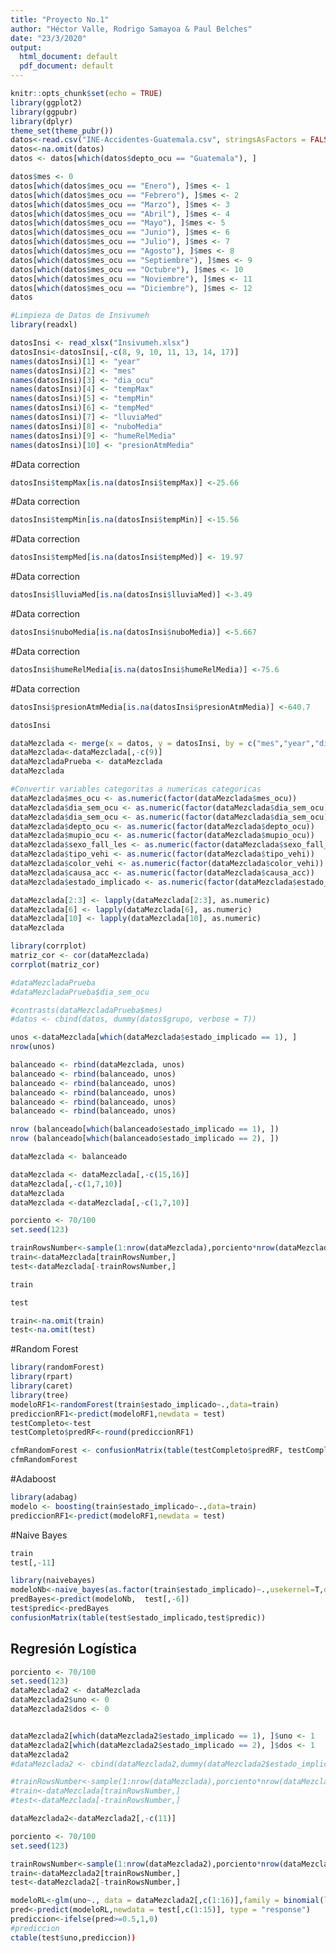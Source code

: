 ```yaml
---
title: "Proyecto No.1"
author: "Héctor Valle, Rodrigo Samayoa & Paul Belches"
date: "23/3/2020"
output:
  html_document: default
  pdf_document: default
---
```


```r
knitr::opts_chunk$set(echo = TRUE)
library(ggplot2)
library(ggpubr)
library(dplyr)
theme_set(theme_pubr())
datos<-read.csv("INE-Accidentes-Guatemala.csv", stringsAsFactors = FALSE)
datos<-na.omit(datos)
datos <- datos[which(datos$depto_ocu == "Guatemala"), ]
```

```r
datos$mes <- 0
datos[which(datos$mes_ocu == "Enero"), ]$mes <- 1
datos[which(datos$mes_ocu == "Febrero"), ]$mes <- 2
datos[which(datos$mes_ocu == "Marzo"), ]$mes <- 3
datos[which(datos$mes_ocu == "Abril"), ]$mes <- 4
datos[which(datos$mes_ocu == "Mayo"), ]$mes <- 5
datos[which(datos$mes_ocu == "Junio"), ]$mes <- 6
datos[which(datos$mes_ocu == "Julio"), ]$mes <- 7
datos[which(datos$mes_ocu == "Agosto"), ]$mes <- 8
datos[which(datos$mes_ocu == "Septiembre"), ]$mes <- 9
datos[which(datos$mes_ocu == "Octubre"), ]$mes <- 10
datos[which(datos$mes_ocu == "Noviembre"), ]$mes <- 11
datos[which(datos$mes_ocu == "Diciembre"), ]$mes <- 12
datos
```

```r
#Limpieza de Datos de Insivumeh
library(readxl)

datosInsi <- read_xlsx("Insivumeh.xlsx")
datosInsi<-datosInsi[,-c(8, 9, 10, 11, 13, 14, 17)]
names(datosInsi)[1] <- "year"
names(datosInsi)[2] <- "mes"	
names(datosInsi)[3] <- "dia_ocu"
names(datosInsi)[4] <- "tempMax"
names(datosInsi)[5] <- "tempMin"
names(datosInsi)[6] <- "tempMed"
names(datosInsi)[7] <- "lluviaMed"
names(datosInsi)[8] <- "nuboMedia"
names(datosInsi)[9] <- "humeRelMedia"
names(datosInsi)[10] <- "presionAtmMedia"
```

#Data correction
```r
datosInsi$tempMax[is.na(datosInsi$tempMax)] <-25.66
```

#Data correction
```r
datosInsi$tempMin[is.na(datosInsi$tempMin)] <-15.56
```
#Data correction
```r
datosInsi$tempMed[is.na(datosInsi$tempMed)] <- 19.97
```
#Data correction
```r
datosInsi$lluviaMed[is.na(datosInsi$lluviaMed)] <-3.49
```

#Data correction
```r
datosInsi$nuboMedia[is.na(datosInsi$nuboMedia)] <-5.667
```

#Data correction
```r
datosInsi$humeRelMedia[is.na(datosInsi$humeRelMedia)] <-75.6
```

#Data correction
```r
datosInsi$presionAtmMedia[is.na(datosInsi$presionAtmMedia)] <-640.7
```

```r
datosInsi
```


```r
dataMezclada <- merge(x = datos, y = datosInsi, by = c("mes","year","dia_ocu"))
dataMezclada<-dataMezclada[,-c(9)]
dataMezcladaPrueba <- dataMezclada
dataMezclada
```

```r
#Convertir variables categoritas a numericas categoricas
dataMezclada$mes_ocu <- as.numeric(factor(dataMezclada$mes_ocu))
dataMezclada$dia_sem_ocu <- as.numeric(factor(dataMezclada$dia_sem_ocu))
dataMezclada$dia_sem_ocu <- as.numeric(factor(dataMezclada$dia_sem_ocu))
dataMezclada$depto_ocu <- as.numeric(factor(dataMezclada$depto_ocu))
dataMezclada$mupio_ocu <- as.numeric(factor(dataMezclada$mupio_ocu))
dataMezclada$sexo_fall_les <- as.numeric(factor(dataMezclada$sexo_fall_les))
dataMezclada$tipo_vehi <- as.numeric(factor(dataMezclada$tipo_vehi))
dataMezclada$color_vehi <- as.numeric(factor(dataMezclada$color_vehi))
dataMezclada$causa_acc <- as.numeric(factor(dataMezclada$causa_acc))
dataMezclada$estado_implicado <- as.numeric(factor(dataMezclada$estado_implicado))

dataMezclada[2:3] <- lapply(dataMezclada[2:3], as.numeric)
dataMezclada[6] <- lapply(dataMezclada[6], as.numeric)
dataMezclada[10] <- lapply(dataMezclada[10], as.numeric)
dataMezclada
```


```r
library(corrplot)
matriz_cor <- cor(dataMezclada)
corrplot(matriz_cor)
```

```r
#dataMezcladaPrueba
#dataMezcladaPrueba$dia_sem_ocu

#contrasts(dataMezcladaPrueba$mes)
#datos <- cbind(datos, dummy(datos$grupo, verbose = T))
```

```r
unos <-dataMezclada[which(dataMezclada$estado_implicado == 1), ]
nrow(unos)
```

```r
balanceado <- rbind(dataMezclada, unos)
balanceado <- rbind(balanceado, unos)
balanceado <- rbind(balanceado, unos)
balanceado <- rbind(balanceado, unos)
balanceado <- rbind(balanceado, unos)
balanceado <- rbind(balanceado, unos)
```

```r
nrow (balanceado[which(balanceado$estado_implicado == 1), ])
nrow (balanceado[which(balanceado$estado_implicado == 2), ])
```

```r
dataMezclada <- balanceado
```

```r
dataMezclada <- dataMezclada[,-c(15,16)]
dataMezclada[,-c(1,7,10)]
dataMezclada
dataMezclada <-dataMezclada[,-c(1,7,10)]
```

```r
porciento <- 70/100
set.seed(123)

trainRowsNumber<-sample(1:nrow(dataMezclada),porciento*nrow(dataMezclada))
train<-dataMezclada[trainRowsNumber,]
test<-dataMezclada[-trainRowsNumber,]
```

```r
train
```

```r
test
```


```r
train<-na.omit(train)
test<-na.omit(test)
```

#Random Forest

```r
library(randomForest)
library(rpart)
library(caret)
library(tree)
modeloRF1<-randomForest(train$estado_implicado~.,data=train)
prediccionRF1<-predict(modeloRF1,newdata = test)
testCompleto<-test
testCompleto$predRF<-round(prediccionRF1)
```

```r
cfmRandomForest <- confusionMatrix(table(testCompleto$predRF, testCompleto$estado_implicado))
cfmRandomForest
```

#Adaboost

```r
library(adabag)
modelo <- boosting(train$estado_implicado~.,data=train)
prediccionRF1<-predict(modeloRF1,newdata = test)
```


#Naive Bayes

```r
train
test[,-11]
```

```r
library(naivebayes)
modeloNb<-naive_bayes(as.factor(train$estado_implicado)~.,usekernel=T,data=train)
predBayes<-predict(modeloNb,  test[,-6])
test$predic<-predBayes
confusionMatrix(table(test$estado_implicado,test$predic))
```

## Regresión Logística

```r
porciento <- 70/100
set.seed(123)
dataMezclada2 <- dataMezclada
dataMezclada2$uno <- 0
dataMezclada2$dos <- 0


dataMezclada2[which(dataMezclada2$estado_implicado == 1), ]$uno <- 1
dataMezclada2[which(dataMezclada2$estado_implicado == 2), ]$dos <- 1
dataMezclada2
#dataMezclada2 <- cbind(dataMezclada2,dummy(dataMezclada2$estado_implicado,verbose = T))

#trainRowsNumber<-sample(1:nrow(dataMezclada),porciento*nrow(dataMezclada))
#train<-dataMezclada[trainRowsNumber,]
#test<-dataMezclada[-trainRowsNumber,]
```

```r
dataMezclada2<-dataMezclada2[,-c(11)]
```

```r
porciento <- 70/100
set.seed(123)

trainRowsNumber<-sample(1:nrow(dataMezclada2),porciento*nrow(dataMezclada2))
train<-dataMezclada2[trainRowsNumber,]
test<-dataMezclada2[-trainRowsNumber,]
```

```r
modeloRL<-glm(uno~., data = dataMezclada2[,c(1:16)],family = binomial(link='logit'), maxit=10000)
pred<-predict(modeloRL,newdata = test[,c(1:15)], type = "response")
prediccion<-ifelse(pred>=0.5,1,0)
#prediccion
ctable(test$uno,prediccion))
```




